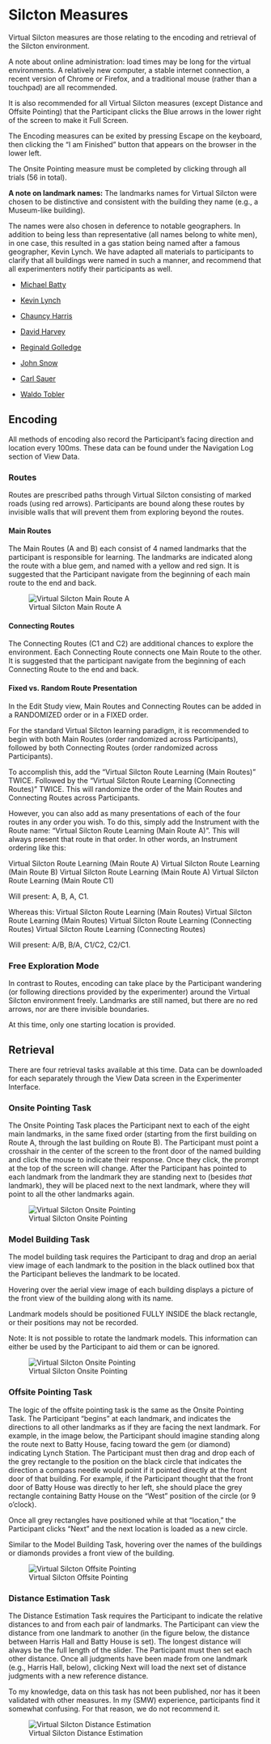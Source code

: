 # Silcton Measures

Virtual Silcton measures are those relating to the encoding and retrieval of the Silcton environment. 

A note about online administration: load times may be long for the virtual environments. A relatively new computer, a stable internet connection, a recent version of Chrome or Firefox, and a traditional mouse (rather than a touchpad) are all recommended. 

It is also recommended for all Virtual Silcton measures (except Distance and Offsite Pointing) that the Participant clicks the Blue arrows in the lower right of the screen to make it Full Screen.

The Encoding measures can be exited by pressing Escape on the keyboard, then clicking the "I am Finished" button that appears on the browser in the lower left. 

The Onsite Pointing measure must be completed by clicking through all trials (56 in total). 

**A note on landmark names:**
The landmarks names for Virtual Silcton were chosen to be distinctive and consistent with the building they name (e.g., a Museum-like building). 

The names were also chosen in deference to notable geographers. In addition to being less than representative (all names belong to white men), in one case, this resulted in a gas station being named after a famous geographer, Kevin Lynch. We have adapted all materials to participants to clarify that all buildings were named in such a manner, and recommend that all experimenters notify their participants as well. 

- [Michael Batty](https://en.wikipedia.org/wiki/Michael_Batty)
- [Kevin Lynch](https://en.wikipedia.org/wiki/Kevin_A._Lynch)
- [Chauncy Harris](https://en.wikipedia.org/wiki/Chauncy_Harris)
- [David Harvey](https://en.wikipedia.org/wiki/David_Harvey)

- [Reginald Golledge](https://en.wikipedia.org/wiki/Reginald_Golledge)
- [John Snow](https://en.wikipedia.org/wiki/John_Snow)
- [Carl Sauer](https://en.wikipedia.org/wiki/Carl_O._Sauer)
- [Waldo Tobler](https://en.wikipedia.org/wiki/Waldo_R._Tobler)


## Encoding

All methods of encoding also record the Participant's facing direction and location every 100ms. These data can be found under the Navigation Log section of View Data. 

### Routes

Routes are prescribed paths through Virtual Silcton consisting of marked roads (using red arrows). Participants are bound along these routes by invisible walls that will prevent them from exploring beyond the routes. 

#### Main Routes

The Main Routes (A and B) each consist of 4 named landmarks that the participant is responsible for learning. The landmarks are indicated along the route with a blue gem, and named with a yellow and red sign. It is suggested that the Participant navigate from the beginning of each main route to the end and back. 

![Virtual Silcton Main Route A](./figs/Route_A.png)

#### Connecting Routes

The Connecting Routes (C1 and C2) are additional chances to explore the environment. Each Connecting Route connects one Main Route to the other. It is suggested that the participant navigate from the beginning of each Connecting Route to the end and back. 

#### Fixed vs. Random Route Presentation

In the Edit Study view, Main Routes and Connecting Routes can be added in a RANDOMIZED order or in a FIXED order. 

For the standard Virtual Silcton learning paradigm, it is recommended to begin with both Main Routes (order randomized across Participants), followed by both Connecting Routes (order randomized across Participants).

To accomplish this, add the "Virtual Silcton Route Learning (Main Routes)" TWICE. Followed by the "Virtual Silcton Route Learning (Connecting Routes)" TWICE. This will randomize the order of the Main Routes and Connecting Routes across Participants. 

However, you can also add as many presentations of each of the four routes in any order you wish. To do this, simply add the Instrument with the Route name: "Virtual Silcton Route Learning (Main Route A)". This will always present that route in that order. In other words, an Instrument ordering like this: 

Virtual Silcton Route Learning (Main Route A)
Virtual Silcton Route Learning (Main Route B)
Virtual Silcton Route Learning (Main Route A)
Virtual Silcton Route Learning (Main Route C1)

Will present: A, B, A, C1. 

Whereas this: 
Virtual Silcton Route Learning (Main Routes)
Virtual Silcton Route Learning (Main Routes)
Virtual Silcton Route Learning (Connecting Routes)
Virtual Silcton Route Learning (Connecting Routes)

Will present: A/B, B/A, C1/C2, C2/C1. 

### Free Exploration Mode

In contrast to Routes, encoding can take place by the Participant wandering (or following directions provided by the experimenter) around the Virtual Silcton environment freely. Landmarks are still named, but there are no red arrows, nor are there invisible boundaries. 

At this time, only one starting location is provided. 

## Retrieval 

There are four retrieval tasks available at this time. Data can be downloaded for each separately through the View Data screen in the Experimenter Interface. 

### Onsite Pointing Task

The Onsite Pointing Task places the Participant next to each of the eight main landmarks, in the same fixed order (starting from the first building on Route A, through the last building on Route B). The Participant must point a crosshair in the center of the screen to the front door of the named building and click the mouse to indicate their response. Once they click, the prompt at the top of the screen will change. After the Participant has pointed to each landmark from the landmark they are standing next to (besides *that* landmark), they will be placed next to the next landmark, where they will point to all the other landmarks again. 

![Virtual Silcton Onsite Pointing](./figs/Onsite_Pointing.png)

### Model Building Task

The model building task requires the Participant to drag and drop an aerial view image of each landmark to the position in the black outlined box that the Participant believes the landmark to be located. 

Hovering over the aerial view image of each building displays a picture of the front view of the building along with its name. 

Landmark models should be positioned FULLY INSIDE the black rectangle, or their positions may not be recorded. 

Note: It is not possible to rotate the landmark models. This information can either be used by the Participant to aid them or can be ignored.  

![Virtual Silcton Onsite Pointing](./figs/Model_Building.png)

### Offsite Pointing Task 

The logic of the offsite pointing task is the same as the Onsite Pointing Task. The Participant "begins" at each landmark, and indicates the directions to all other landmarks as if they are facing the next landmark. For example, in the image below, the Participant should imagine standing along the route next to Batty House, facing toward the gem (or diamond) indicating Lynch Station. The Participant must then drag and drop each of the grey rectangle to the position on the black circle that indicates the direction a compass needle would point if it pointed directly at the front door of that building. For example, if the Participant thought that the front door of Batty House was directly to her left, she should place the grey rectangle containing Batty House on the "West" position of the circle (or 9 o'clock). 

Once all grey rectangles have positioned while at that "location," the Participant clicks "Next" and the next location is loaded as a new circle. 

Similar to the Model Building Task, hovering over the names of the buildings or diamonds provides a front view of the building. 

![Virtual Silcton Offsite Pointing](./figs/Offsite_Pointing.png)

### Distance Estimation Task

The Distance Estimation Task requires the Participant to indicate the relative distances to and from each pair of landmarks. The Participant can view the distance from one landmark to another (in the figure below, the distance between Harris Hall and Batty House is set). The longest distance will always be the full length of the slider. The Participant must then set each other distance. Once all judgments have been made from one landmark (e.g., Harris Hall, below), clicking Next will load the next set of distance judgments with a new reference distance. 

To my knowledge, data on this task has not been published, nor has it been validated with other measures. In my (SMW) experience, participants find it somewhat confusing. For that reason, we do not recommend it. 

![Virtual Silcton Distance Estimation](./figs/Distance_Estimation.png)


